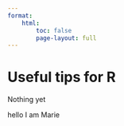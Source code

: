 ```yaml
---
format: 
    html:
        toc: false
        page-layout: full
---
```


# Useful tips for R

Nothing yet

:::{.callout-tip title="this is my tip"}
hello I am Marie
:::
